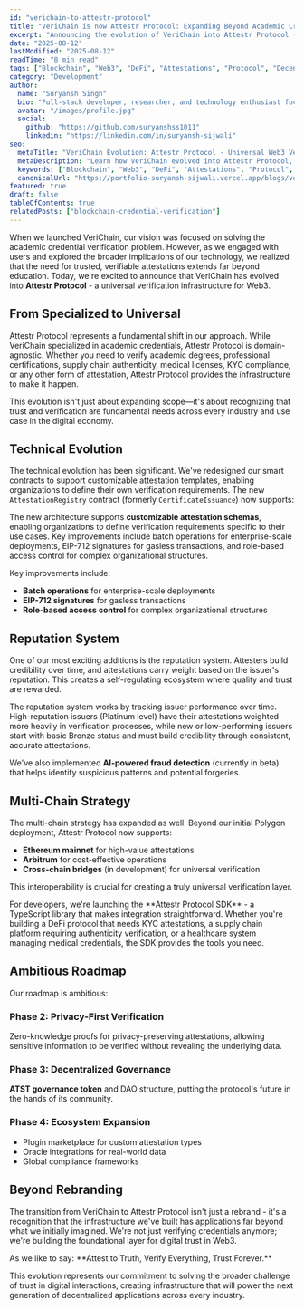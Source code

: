 ```yaml
---
id: "verichain-to-attestr-protocol"
title: "VeriChain is now Attestr Protocol: Expanding Beyond Academic Credentials"
excerpt: "Announcing the evolution of VeriChain into Attestr Protocol - a universal verification infrastructure that enables any entity to issue, verify, and manage attestations across all domains on the blockchain."
date: "2025-08-12"
lastModified: "2025-08-12"
readTime: "8 min read"
tags: ["Blockchain", "Web3", "DeFi", "Attestations", "Protocol", "Decentralization", "Smart Contracts", "Identity"]
category: "Development"
author:
  name: "Suryansh Singh"
  bio: "Full-stack developer, researcher, and technology enthusiast focused on building impactful solutions."
  avatar: "/images/profile.jpg"
  social:
    github: "https://github.com/suryanshss1011"
    linkedin: "https://linkedin.com/in/suryansh-sijwali"
seo:
  metaTitle: "VeriChain Evolution: Attestr Protocol - Universal Web3 Verification Infrastructure"
  metaDescription: "Learn how VeriChain evolved into Attestr Protocol, a universal blockchain-based verification infrastructure supporting multi-chain attestations, reputation systems, and AI-powered fraud detection."
  keywords: ["Blockchain", "Web3", "DeFi", "Attestations", "Protocol", "Decentralization", "Smart Contracts", "Identity", "Verification", "Trust"]
  canonicalUrl: "https://portfolio-suryansh-sijwali.vercel.app/blogs/verichain-to-attestr-protocol"
featured: true
draft: false
tableOfContents: true
relatedPosts: ["blockchain-credential-verification"]
---
```


When we launched VeriChain, our vision was focused on solving the academic credential verification problem. However, as we engaged with users and explored the broader implications of our technology, we realized that the need for trusted, verifiable attestations extends far beyond education. Today, we're excited to announce that VeriChain has evolved into **Attestr Protocol** - a universal verification infrastructure for Web3.

## From Specialized to Universal

Attestr Protocol represents a fundamental shift in our approach. While VeriChain specialized in academic credentials, Attestr Protocol is domain-agnostic. Whether you need to verify academic degrees, professional certifications, supply chain authenticity, medical licenses, KYC compliance, or any other form of attestation, Attestr Protocol provides the infrastructure to make it happen.

<Callout type="info">
This evolution isn't just about expanding scope—it's about recognizing that trust and verification are fundamental needs across every industry and use case in the digital economy.
</Callout>

## Technical Evolution

The technical evolution has been significant. We've redesigned our smart contracts to support customizable attestation templates, enabling organizations to define their own verification requirements. The new `AttestationRegistry` contract (formerly `CertificateIssuance`) now supports:

The new architecture supports **customizable attestation schemas**, enabling organizations to define verification requirements specific to their use cases. Key improvements include batch operations for enterprise-scale deployments, EIP-712 signatures for gasless transactions, and role-based access control for complex organizational structures.

Key improvements include:
- **Batch operations** for enterprise-scale deployments
- **EIP-712 signatures** for gasless transactions
- **Role-based access control** for complex organizational structures

## Reputation System

One of our most exciting additions is the reputation system. Attesters build credibility over time, and attestations carry weight based on the issuer's reputation. This creates a self-regulating ecosystem where quality and trust are rewarded.

The reputation system works by tracking issuer performance over time. High-reputation issuers (Platinum level) have their attestations weighted more heavily in verification processes, while new or low-performing issuers start with basic Bronze status and must build credibility through consistent, accurate attestations.

We've also implemented **AI-powered fraud detection** (currently in beta) that helps identify suspicious patterns and potential forgeries.

## Multi-Chain Strategy

The multi-chain strategy has expanded as well. Beyond our initial Polygon deployment, Attestr Protocol now supports:

- **Ethereum mainnet** for high-value attestations
- **Arbitrum** for cost-effective operations
- **Cross-chain bridges** (in development) for universal verification

This interoperability is crucial for creating a truly universal verification layer.

<Callout type="tip" title="Developer Integration">
For developers, we're launching the **Attestr Protocol SDK** - a TypeScript library that makes integration straightforward. Whether you're building a DeFi protocol that needs KYC attestations, a supply chain platform requiring authenticity verification, or a healthcare system managing medical credentials, the SDK provides the tools you need.
</Callout>

## Ambitious Roadmap

Our roadmap is ambitious:

### Phase 2: Privacy-First Verification
Zero-knowledge proofs for privacy-preserving attestations, allowing sensitive information to be verified without revealing the underlying data.

### Phase 3: Decentralized Governance
**ATST governance token** and DAO structure, putting the protocol's future in the hands of its community.

### Phase 4: Ecosystem Expansion
- Plugin marketplace for custom attestation types
- Oracle integrations for real-world data
- Global compliance frameworks

## Beyond Rebranding

The transition from VeriChain to Attestr Protocol isn't just a rebrand - it's a recognition that the infrastructure we've built has applications far beyond what we initially imagined. We're not just verifying credentials anymore; we're building the foundational layer for digital trust in Web3.

<Callout type="success">
As we like to say: **Attest to Truth, Verify Everything, Trust Forever.**
</Callout>

This evolution represents our commitment to solving the broader challenge of trust in digital interactions, creating infrastructure that will power the next generation of decentralized applications across every industry.